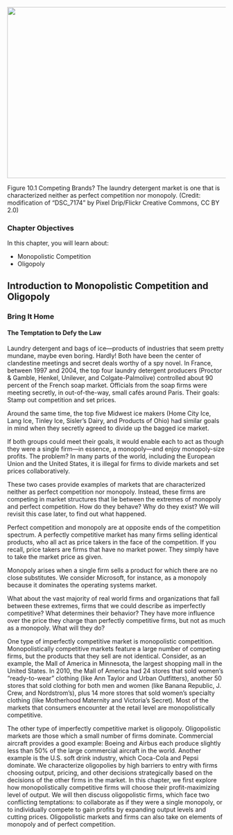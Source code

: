 ![](media/10-introduction-to-monopolistic-competition-and-oligopoly_rId20.jpeg){width="6.5in" height="4.116666666666666in"}

Figure 10.1 Competing Brands? The laundry detergent market is one that
is characterized neither as perfect competition nor monopoly. (Credit:
modification of "DSC_7174" by Pixel Drip/Flickr Creative Commons, CC BY
2.0)

### Chapter Objectives {#chapter-objectives .Heading3Grey}

In this chapter, you will learn about:

-   Monopolistic Competition
-   Oligopoly

## Introduction to Monopolistic Competition and Oligopoly

### Bring It Home {#bring-it-home .Heading3Grey}

#### The Temptation to Defy the Law {#the-temptation-to-defy-the-law .Heading4Grey}

Laundry detergent and bags of ice---products of industries that seem
pretty mundane, maybe even boring. Hardly! Both have been the center of
clandestine meetings and secret deals worthy of a spy novel. In France,
between 1997 and 2004, the top four laundry detergent producers (Proctor
& Gamble, Henkel, Unilever, and Colgate-Palmolive) controlled about 90
percent of the French soap market. Officials from the soap firms were
meeting secretly, in out-of-the-way, small cafés around Paris. Their
goals: Stamp out competition and set prices.

Around the same time, the top five Midwest ice makers (Home City Ice,
Lang Ice, Tinley Ice, Sisler's Dairy, and Products of Ohio) had similar
goals in mind when they secretly agreed to divide up the bagged ice
market.

If both groups could meet their goals, it would enable each to act as
though they were a single firm---in essence, a monopoly---and enjoy
monopoly-size profits. The problem? In many parts of the world,
including the European Union and the United States, it is illegal for
firms to divide markets and set prices collaboratively.

These two cases provide examples of markets that are characterized
neither as perfect competition nor monopoly. Instead, these firms are
competing in market structures that lie between the extremes of monopoly
and perfect competition. How do they behave? Why do they exist? We will
revisit this case later, to find out what happened.

Perfect competition and monopoly are at opposite ends of the competition
spectrum. A perfectly competitive market has many firms selling
identical products, who all act as price takers in the face of the
competition. If you recall, price takers are firms that have no market
power. They simply have to take the market price as given.

Monopoly arises when a single firm sells a product for which there are
no close substitutes. We consider Microsoft, for instance, as a monopoly
because it dominates the operating systems market.

What about the vast majority of real world firms and organizations that
fall between these extremes, firms that we could describe as imperfectly
competitive? What determines their behavior? They have more influence
over the price they charge than perfectly competitive firms, but not as
much as a monopoly. What will they do?

One type of imperfectly competitive market is monopolistic competition.
Monopolistically competitive markets feature a large number of competing
firms, but the products that they sell are not identical. Consider, as
an example, the Mall of America in Minnesota, the largest shopping mall
in the United States. In 2010, the Mall of America had 24 stores that
sold women's "ready-to-wear" clothing (like Ann Taylor and Urban
Outfitters), another 50 stores that sold clothing for both men and women
(like Banana Republic, J. Crew, and Nordstrom's), plus 14 more stores
that sold women's specialty clothing (like Motherhood Maternity and
Victoria's Secret). Most of the markets that consumers encounter at the
retail level are monopolistically competitive.

The other type of imperfectly competitive market is oligopoly.
Oligopolistic markets are those which a small number of firms dominate.
Commercial aircraft provides a good example: Boeing and Airbus each
produce slightly less than 50% of the large commercial aircraft in the
world. Another example is the U.S. soft drink industry, which Coca-Cola
and Pepsi dominate. We characterize oligopolies by high barriers to
entry with firms choosing output, pricing, and other decisions
strategically based on the decisions of the other firms in the market.
In this chapter, we first explore how monopolistically competitive firms
will choose their profit-maximizing level of output. We will then
discuss oligopolistic firms, which face two conflicting temptations: to
collaborate as if they were a single monopoly, or to individually
compete to gain profits by expanding output levels and cutting prices.
Oligopolistic markets and firms can also take on elements of monopoly
and of perfect competition.
